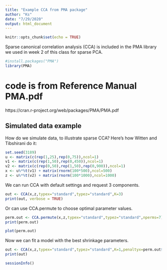 ```yaml
---
title: "Example CCA from PMA package"
author: "Ks"
date: "7/29/2020"
output: html_document
---
```


```r
knitr::opts_chunk$set(echo = TRUE)
```

Sparse canonical correlation analysis (CCA) is included in the PMA library we used in week 2 of this class for sparse PCA.

```r
#install.packages("PMA")
library(PMA)
```

# code is from Reference Manual PMA.pdf
https://cran.r-project.org/web/packages/PMA/PMA.pdf


## Simulated data example

How do we simulate data, to illustrate sparse CCA? Here's how Witten and Tibshirani do it:

```r
set.seed(3189)
u <- matrix(c(rep(1,25),rep(0,75)),ncol=1)
v1 <- matrix(c(rep(1,50),rep(0,450)),ncol=1)
v2 <- matrix(c(rep(0,50),rep(1,50),rep(0,900)),ncol=1)
x <- u%*%t(v1) + matrix(rnorm(100*500),ncol=500)
z <- u%*%t(v2) + matrix(rnorm(100*1000),ncol=1000)
```


We can run CCA with default settings and request 3 components.
```r
out <- CCA(x,z,typex="standard",typez="standard",K=3)
print(out, verbose = TRUE) 
```



Or can use CCA.permute to choose optimal parameter values.

```r
perm.out <- CCA.permute(x,z,typex="standard",typez="standard",nperms=7)
print(perm.out)
```

```r
plot(perm.out)
```

Now we can fit a model with the best shrinkage parameters.

```r
out <- CCA(x,z,typex="standard",typez="standard",K=1,penaltyx=perm.out$bestpenaltyx,penaltyz=perm.out$bestpenaltyz, v=perm.out$v.init)
print(out)
```


```r
sessionInfo()
```